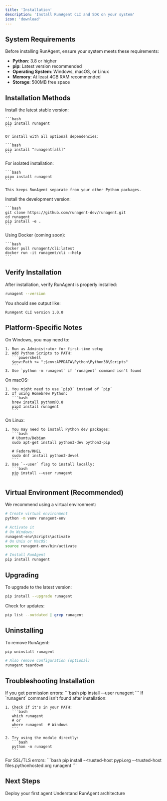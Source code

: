 ```yaml
---
title: 'Installation'
description: 'Install RunAgent CLI and SDK on your system'
icon: 'download'
---
```


## System Requirements

Before installing RunAgent, ensure your system meets these requirements:

- **Python**: 3.8 or higher
- **pip**: Latest version recommended
- **Operating System**: Windows, macOS, or Linux
- **Memory**: At least 4GB RAM recommended
- **Storage**: 500MB free space

## Installation Methods

<Tabs>
  <Tab title="pip (Recommended)">
    Install the latest stable version:
    
    ```bash
    pip install runagent
    ```
    
    Or install with all optional dependencies:
    
    ```bash
    pip install "runagent[all]"
    ```
  </Tab>
  
  <Tab title="pipx">
    For isolated installation:
    
    ```bash
    pipx install runagent
    ```
    
    This keeps RunAgent separate from your other Python packages.
  </Tab>
  
  <Tab title="From Source">
    Install the development version:
    
    ```bash
    git clone https://github.com/runagent-dev/runagent.git
    cd runagent
    pip install -e .
    ```
  </Tab>
  
  <Tab title="Docker">
    Using Docker (coming soon):
    
    ```bash
    docker pull runagent/cli:latest
    docker run -it runagent/cli --help
    ```
  </Tab>
</Tabs>

## Verify Installation

After installation, verify RunAgent is properly installed:

```bash
runagent --version
```

You should see output like:
```
RunAgent CLI version 1.0.0
```

## Platform-Specific Notes

<AccordionGroup>
  <Accordion title="Windows">
    On Windows, you may need to:
    
    1. Run as Administrator for first-time setup
    2. Add Python Scripts to PATH:
       ```powershell
       $env:Path += ";$env:APPDATA\Python\Python38\Scripts"
       ```
    3. Use `python -m runagent` if `runagent` command isn't found
  </Accordion>
  
  <Accordion title="macOS">
    On macOS:
    
    1. You might need to use `pip3` instead of `pip`
    2. If using Homebrew Python:
       ```bash
       brew install python@3.8
       pip3 install runagent
       ```
  </Accordion>
  
  <Accordion title="Linux">
    On Linux:
    
    1. You may need to install Python dev packages:
       ```bash
       # Ubuntu/Debian
       sudo apt-get install python3-dev python3-pip
       
       # Fedora/RHEL
       sudo dnf install python3-devel
       ```
    2. Use `--user` flag to install locally:
       ```bash
       pip install --user runagent
       ```
  </Accordion>
</AccordionGroup>

## Virtual Environment (Recommended)

We recommend using a virtual environment:

```bash
# Create virtual environment
python -m venv runagent-env

# Activate it
# On Windows:
runagent-env\Scripts\activate
# On Unix or MacOS:
source runagent-env/bin/activate

# Install RunAgent
pip install runagent
```

## Upgrading

To upgrade to the latest version:

```bash
pip install --upgrade runagent
```

Check for updates:
```bash
pip list --outdated | grep runagent
```

## Uninstalling

To remove RunAgent:

```bash
pip uninstall runagent

# Also remove configuration (optional)
runagent teardown
```

## Troubleshooting Installation

<AccordionGroup>
  <Accordion title="Permission Denied">
    If you get permission errors:
    ```bash
    pip install --user runagent
    ```
  </Accordion>
  
  <Accordion title="Command Not Found">
    If `runagent` command isn't found after installation:
    
    1. Check if it's in your PATH:
       ```bash
       which runagent
       # or
       where runagent  # Windows
       ```
    
    2. Try using the module directly:
       ```bash
       python -m runagent
       ```
  </Accordion>
  
  <Accordion title="SSL Certificate Errors">
    For SSL/TLS errors:
    ```bash
    pip install --trusted-host pypi.org --trusted-host files.pythonhosted.org runagent
    ```
  </Accordion>
</AccordionGroup>

## Next Steps

<CardGroup cols={2}>
  <Card title="Quick Start" icon="rocket" href="/quickstart">
    Deploy your first agent
  </Card>
  <Card title="Core Concepts" icon="book" href="/get-started/core-concepts">
    Understand RunAgent architecture
  </Card>
</CardGroup>